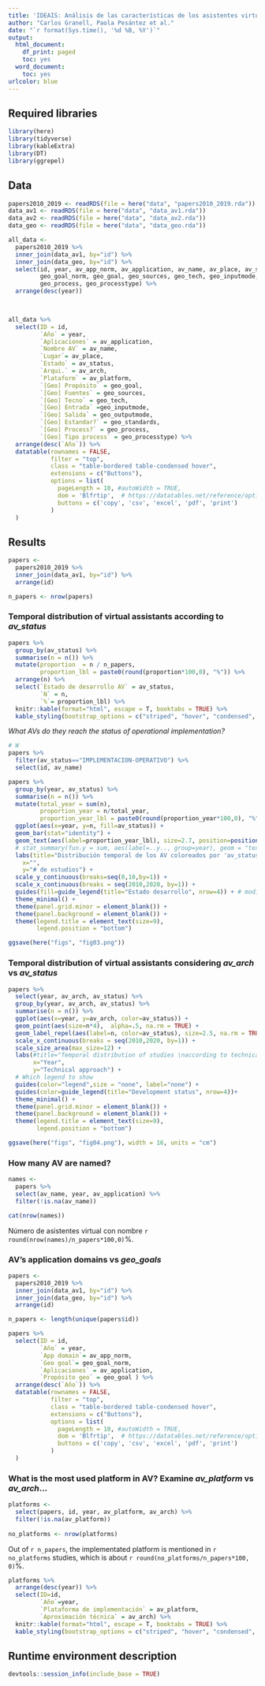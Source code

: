 ```yaml
---
title: 'IDEAIS: Análisis de las características de los asistentes virtuales'
author: "Carlos Granell, Paola Pesántez et al."
date: "`r format(Sys.time(), '%d %B, %Y')`"
output:
  html_document:
    df_print: paged
    toc: yes
  word_document:
    toc: yes
urlcolor: blue
---
```


## Required libraries

```r
library(here)
library(tidyverse)
library(kableExtra)
library(DT)
library(ggrepel)

```

## Data 

```r
papers2010_2019 <- readRDS(file = here("data", "papers2010_2019.rda"))
data_av1 <- readRDS(file = here("data", "data_av1.rda"))
data_av2 <- readRDS(file = here("data", "data_av2.rda"))
data_geo <- readRDS(file = here("data", "data_geo.rda"))

```

```r
all_data <- 
  papers2010_2019 %>%
  inner_join(data_av1, by="id") %>%
  inner_join(data_geo, by="id") %>%
  select(id, year, av_app_norm, av_application, av_name, av_place, av_status, av_arch, av_platform,
         geo_goal_norm, geo_goal, geo_sources, geo_tech, geo_inputmode, geo_outputmode, geo_standards, 
         geo_process, geo_processtype) %>%
  arrange(desc(year))

  
```


```r
all_data %>%
  select(ID = id,
         `Año` = year,
         `Aplicaciones` = av_application,
         `Nombre AV` = av_name,
         `Lugar`= av_place,
         `Estado` = av_status,
         `Arqui.` = av_arch,
         `Plataform` = av_platform,
         `[Geo] Propósito` = geo_goal,
         `[Geo] Fuentes` = geo_sources,
         `[Geo] Tecno` = geo_tech,
         `[Geo] Entrada` =geo_inputmode,
         `[Geo] Salida` = geo_outputmode,
         `[Geo] Estandar?` = geo_standards,
         `[Geo] Process?` = geo_process,
         `[Geo] Tipo process` = geo_processtype) %>%
  arrange(desc(`Año`)) %>%
  datatable(rownames = FALSE,
            filter = "top",
            class = "table-bordered table-condensed hover",
            extensions = c("Buttons"),
            options = list(
              pageLength = 10, #autoWidth = TRUE,
              dom = 'Blfrtip',  # https://datatables.net/reference/option/dom
              buttons = c('copy', 'csv', 'excel', 'pdf', 'print')
            )
  )
```



## Results


```r
papers <- 
  papers2010_2019 %>% 
  inner_join(data_av1, by="id") %>%
  arrange(id)

n_papers <- nrow(papers)

```



### Temporal distribution of virtual assistants according to _av_status_

```r
papers %>%
  group_by(av_status) %>% 
  summarise(n = n()) %>%
  mutate(proportion  = n / n_papers, 
         proportion_lbl = paste0(round(proportion*100,0), "%")) %>%
  arrange(n) %>%
  select(`Estado de desarrollo AV` = av_status,
         `N` = n,
         `%`= proportion_lbl) %>%
  knitr::kable(format="html", escape = T, booktabs = TRUE) %>%
  kable_styling(bootstrap_options = c("striped", "hover", "condensed", "responsive"))

```


_What AVs do they reach the status of operational implementation?_
```r
# W
papers %>%
  filter(av_status=="IMPLEMENTACION-OPERATIVO") %>%
  select(id, av_name)

```



```r
papers %>%
  group_by(year, av_status) %>% 
  summarise(n = n()) %>%
  mutate(total_year = sum(n),
         proportion_year = n/total_year,
         proportion_year_lbl = paste0(round(proportion_year*100,0), "%")) %>%
  ggplot(aes(x=year, y=n, fill=av_status)) + 
  geom_bar(stat="identity") +
  geom_text(aes(label=proportion_year_lbl), size=2.7, position=position_stack(vjust = 0.5)) +
  # stat_summary(fun.y = sum, aes(label=..y.., group=year), geom = "text", vjust=-.2) +
  labs(title="Distribución temporal de los AV coloreados por 'av_status'",
    x="", 
    y="# de estudios") +
  scale_y_continuous(breaks=seq(0,10,by=1)) +
  scale_x_continuous(breaks = seq(2010,2020, by=1)) +
  guides(fill=guide_legend(title="Estado desarrollo", nrow=4)) + # modify legend title
  theme_minimal() + 
  theme(panel.grid.minor = element_blank()) +
  theme(panel.background = element_blank()) +
  theme(legend.title = element_text(size=9),
        legend.position = "bottom")

ggsave(here("figs", "fig03.png"))

```

### Temporal distribution of virtual assistants considering _av_arch_ vs _av_status_


```r

papers %>%
  select(year, av_arch, av_status) %>%
  group_by(year, av_arch, av_status) %>%
  summarise(n = n()) %>%
  ggplot(aes(x=year, y=av_arch, color=av_status)) +
  geom_point(aes(size=n*4),  alpha=.5, na.rm = TRUE) +
  geom_label_repel(aes(label=n, color=av_status), size=2.5, na.rm = TRUE) +
  scale_x_continuous(breaks = seq(2010,2020, by=1)) +
  scale_size_area(max_size=12) +
  labs(#title="Temporal distribution of studies \naccording to technical approach",
       x="Year", 
       y="Technical approach") +
  # Which legend to show
  guides(color="legend",size = "none", label="none") +
  guides(color=guide_legend(title="Development status", nrow=4))+ 
  theme_minimal() + 
  theme(panel.grid.minor = element_blank()) +
  theme(panel.background = element_blank()) +
  theme(legend.title = element_text(size=9),
        legend.position = "bottom")

ggsave(here("figs", "fig04.png"), width = 16, units = "cm")
```


### How many AV are named?

```r
names <- 
  papers %>%
  select(av_name, year, av_application) %>%
  filter(!is.na(av_name))

cat(nrow(names))

```

Número de asistentes virtual con nombre `r  round(nrow(names)/n_papers*100,0)`%.

### AV's application domains vs  _geo_goals_

```r
papers <- 
  papers2010_2019 %>% 
  inner_join(data_av1, by="id") %>%
  inner_join(data_geo, by="id") %>%
  arrange(id)

n_papers <- length(unique(papers$id))
```

```r
papers %>%
  select(ID = id,
         `Año` = year,
         `App domain`= av_app_norm,
         `Geo goal`= geo_goal_norm,
         `Aplicaciones` = av_application,
         `Propósito geo` = geo_goal ) %>%
  arrange(desc(`Año`)) %>%
  datatable(rownames = FALSE,
            filter = "top",
            class = "table-bordered table-condensed hover",
            extensions = c("Buttons"),
            options = list(
              pageLength = 10, #autoWidth = TRUE,
              dom = 'Blfrtip',  # https://datatables.net/reference/option/dom
              buttons = c('copy', 'csv', 'excel', 'pdf', 'print')
            )
  )
```


### What is the most used platform in AV? Examine _av_platform_ vs _av_arch_...

```r

platforms <- 
  select(papers, id, year, av_platform, av_arch) %>%
  filter(!is.na(av_platform))
         
no_platforms <- nrow(platforms)

```

Out of `r n_papers`, the implementated platform is mentioned in `r no_platforms`  studies, which is about `r round(no_platforms/n_papers*100, 0)`%.

```r
platforms %>%
  arrange(desc(year)) %>%
  select(ID=id,
         `Año`=year,
         `Plataforma de implementación` = av_platform,
         `Aproximación técnica` = av_arch) %>%
  knitr::kable(format="html", escape = T, booktabs = TRUE) %>%
  kable_styling(bootstrap_options = c("striped", "hover", "condensed", "responsive"))
```



## Runtime environment description


```r
devtools::session_info(include_base = TRUE)
```
